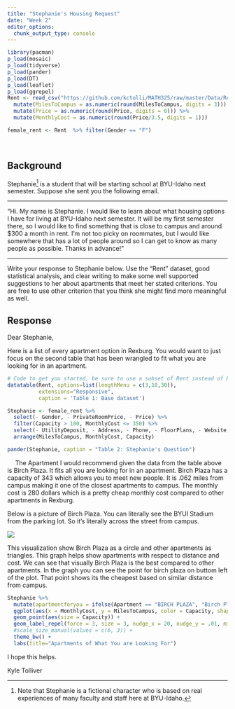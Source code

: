 ```yaml
---
title: "Stephanie's Housing Request"
date: "Week 2" 
editor_options: 
  chunk_output_type: console
---
```


```r
library(pacman)
p_load(mosaic)
p_load(tidyverse)
p_load(pander)
p_load(DT) 
p_load(leaflet)
p_load(ggrepel)
Rent <- read_csv("https://github.com/kctolli/MATH325/raw/master/Data/Rent.csv") %>% na.omit() %>% 
  mutate(MilesToCampus = as.numeric(round(MilesToCampus, digits = 3))) %>% 
  mutate(Price = as.numeric(round(Price, digits = 0))) %>%  
  mutate(MonthlyCost = as.numeric(round(Price/3.5, digits = 1)))

female_rent <- Rent  %>% filter(Gender == "F") 
```

<br />

## Background

Stephanie[^1] is a student that will be starting school at BYU-Idaho next semester. Suppose she sent you the following email.

----

"Hi. My name is Stephanie. I would like to learn about what housing options I have for living at BYU-Idaho next semester. It will be my first semester there, so I would like to find something that is close to campus and around $300 a month in rent. I'm not too picky on roommates, but I would like somewhere that has a lot of people around so I can get to know as many people as possible. Thanks in advance!"

----

Write your response to Stephanie below. Use the "Rent" dataset, good statistical analysis, and clear writing to make some well supported suggestions to her about apartments that meet her stated criterions. You are free to use other criterion that you think she might find more meaningful as well.

## Response

Dear Stephanie,

Here is a list of every apartment option in Rexburg. You would want to just focus on the second table that has been wrangled to fit what you are looking for in an apartment. 

```r
# Code to get you started, be sure to use a subset of Rent instead of Rent in this code though.
datatable(Rent, options=list(lengthMenu = c(3,10,30)), 
          extensions="Responsive",
          caption = 'Table 1: Base dataset')
```

```r
Stephanie <- female_rent %>%  
  select(- Gender, - PrivateRoomPrice, - Price) %>%
  filter(Capacity > 100, MonthlyCost <= 350) %>% 
  select(- UtilityDeposit, - Address, - Phone, - FloorPlans, - Website, - Description, - ParkingStalls, - Latitude, - Longitude, - Deposit, - WalkingMinutes) %>% 
  arrange(MilesToCampus, MonthlyCost, Capacity)

pander(Stephanie, caption = "Table 2: Stephanie's Question")
```

&emsp; The Apartment I would recommend given the data from the table above is Birch Plaza. It fits all you are looking for in an apartment. Birch Plaza has a capacity of 343 which allows you to meet new people. It is .062 miles from campus making it one of the closest apartments to campus. The monthly cost is 280 dollars which is a pretty cheap monthly cost compared to other apartments in Rexburg. 

Below is a picture of Birch Plaza. You can literally see the BYUI Stadium from the parking lot. So it's literally across the street from campus. 

![](https://www.liveherehousing.com/photos/n1077.jpg)

This visualization show Birch Plaza as a circle and other apartments as triangles. This graph helps show apartments with respect to distance and cost. We can see that visually Birch Plaza is the best compared to other apartments. In the graph you can see the point for birch plaza on buttom left of the plot. That point shows its the cheapest based on similar distance from campus. 

```r
Stephanie %>% 
  mutate(apartmentforyou = ifelse(Apartment == "BIRCH PLAZA", "Birch Plaza", "Other")) %>% 
  ggplot(aes(x = MonthlyCost, y = MilesToCampus, color = Capacity, shape = apartmentforyou, label = Apartment)) + 
  geom_point(aes(size = Capacity)) + 
  geom_label_repel(force = 3, size = 3, nudge_x = 20, nudge_y = .01, min.segment.length = 0) +
  #scale_size_manual(values = c(6, 3)) + 
  theme_bw() +
  labs(title="Apartments of What You are Looking For")
```

I hope this helps. 

Kyle Tolliver




[^1]: Note that Stephanie is a fictional character who is based on real experiences of many faculty and staff here at BYU-Idaho.
